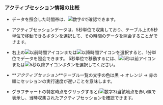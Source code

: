 ### アクティブセッション情報の比較

<ProdImg img='db-compare-count-trend-activesession.png' desc='액티브 세션' />

-   データを照会した時間帯は、![数字4](/img/number-04.png)で確認できます。

-   アクティブセッションデータは、5秒単位で収集しており、テーブル上の5秒単位で移動できるボタンを選択して、その時間のデータを照会することができます。

-   右上の![以前時間アイコン](/img/ico-left-time.svg)または![以降時間アイコン](/img/ico-right-time.svg)を選択すると、1分単位でデータを照会できます。 5秒単位で移動するには、![5秒以前アイコン](/img/ic-caret-left.svg)または![5秒以降アイコン](/img/ic-caret-right.svg)ボタンを選択してください。

-   **_アクティブセッション_**テーブル一覧の文字の色は黒 → <span class='slow'>オレンジ</span> → <span class='vslow'>赤</span>の順にセッションの実行速度が遅いことを意味します。

-   グラフチャートの特定時点をクリックすると(![数字3](/img/number-03.png))当該地点を赤い線で表示し、当時収集されたアクティブセッションを確認できます。
